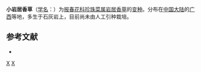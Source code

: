 {{Infraspeciesbox
| image = 
| image_caption = 
| status = 
| status_system = 
| genus = Lysimachia
| species = saxicola
| varietas = minor
| authority = [[梁畴芬|C. F. Liang]] ex Chen et [[胡启明|C. M. Hu]]
| synonyms = 
}}
'''小岩居香草'''（[[学名|学名]]：{{lang|la|''Lysimachia saxicola'' var. ''minor''}}）为[[报春花科|报春花科]][[珍珠菜属|珍珠菜属]][[岩居香草|岩居香草]]的[[变种|变种]]。分布在[[中国大陆|中国大陆]]的[[广西|广西]]等地，多生于石灰岩上，目前尚未由人工引种栽培。

== 参考文献 ==
<div class="references-small">
* {{cite web| url =http://www.bioinfo.cn/db05/KmzwSpecies.php?action=view&id=30156| title =小岩居香草（变种）| work =《中国高等植物数据库全库》| publisher =中国科学院微生物研究所| author =昆明植物研究所| accessdate =2009-02-26| deadurl =yes| archiveurl =https://web.archive.org/web/20160305021858/http://www.bioinfo.cn/db05/KmzwSpecies.php?action=view&id=30156| archivedate =2016-03-05}}
</div>
{{Taxonbar|from=Q10958822}}

[[Category:珍珠菜属|X]]
[[Category:广西植物|X]]